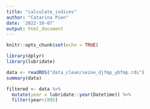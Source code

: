 ```yaml
---
title: "calculate_indices"
author: "Catarina Pien"
date: '2022-10-07'
output: html_document
---
```


```r
knitr::opts_chunk$set(echo = TRUE)

library(dplyr)
library(lubridate)
```

```r
data <- readRDS("data_clean/seine_djfmp_ybfmp.rds")
summary(data)

filtered <- data %>%
  mutate(year = lubridate::year(Datetime)) %>%
  filter(year>1995)
```

